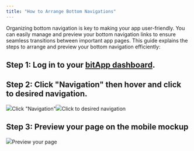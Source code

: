 ```yaml
---
title: "How to Arrange Bottom Navigations"
---
```


Organizing bottom navigation is key to making your app user-friendly. You can easily manage and preview your bottom navigation links to ensure seamless transitions between important app pages. This guide explains the steps to arrange and preview your bottom navigation efficiently:

## **Step 1:** Log in to your [bitApp dashboard](https://app.bitbybit.studio/bitapp/design).

## **Step 2:** Click "Navigation" then hover and click to desired navigation.

![](https://cdn.prod.website-files.com/659655f5b20d395a5c69efcf/66fe5b0dbba2eb866412436f_AD_4nXfAY05AJs_CJ14W5HI28cWMqcxXafZHyYkxACDKKNJRXYnBuLdA1CJvl1A_faMSRwRWf4bDPNL1qSPvY_FE8HTqcH4LrlFr3JCr_MbNmd6GkgTq-cFN3c4IanfsmneXHi23zjsfQ_9BGn9MM3wt6ZXY_yUB.png)Click "Navigation"![](https://cdn.prod.website-files.com/659655f5b20d395a5c69efcf/66fe5b0dadbe8850e8477b14_AD_4nXcokr2bDauD6kPLgthpacX-VOKrSIQHyDeHe5M_nUk9zkblkOZ9WZXKVwYnRRrNMjEl0eIzlLCLg-woQrbyou-WZuSzD-E7XCpOT0iRoCcJo9DTzQeQ2wPy5st1Eut3o5oRebuiBkEjbr1ijFoCikjfYVQ.png)Click to desired navigation‍

## **Step 3:** Preview your page on the mobile mockup

![](https://cdn.prod.website-files.com/659655f5b20d395a5c69efcf/66fe5b0d90a08924e90f44a0_AD_4nXfSOxMPhy0IXiXVG-bSONcjNt5dF9phxsPB-Dx9xahaXtVh28J5auKpa1jPFWmZi2-4BvJUd9NCCeEWUADW4uKn_wn9AQ-iKePSc-rLdvq1_-ASSZNz6DVX9k-tatQdm_pi-aA1m-jvMBjI04gIydAaYHUS.png)Preview your page
